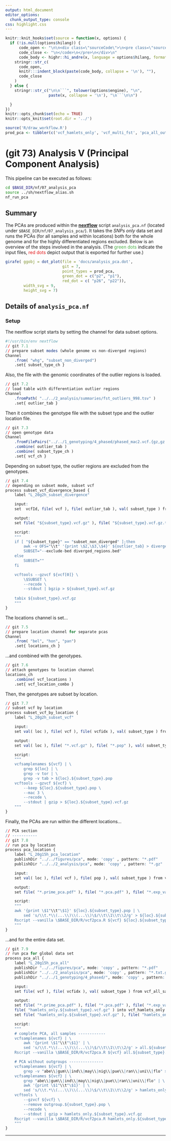 ```yaml
---
output: html_document
editor_options:
  chunk_output_type: console
css: highlight.css
---
```


```r
knitr::knit_hooks$set(source = function(x, options) {
  if (!is.null(options$hilang)) {
      code_open <- "\n\n<div class=\"sourceCode\">\n<pre class=\"sourceCode\">\n<code class=\"sourceCode\">"
      code_close <- "\n</code>\n</pre>\n</div>\n"
      code_body <- highr::hi_andre(x, language = options$hilang, format = "html")
    stringr::str_c(
      code_open,
      knitr:::indent_block(paste(code_body, collapse = '\n'), ""),
      code_close
    )
  } else {
    stringr::str_c("\n\n```", tolower(options$engine), "\n",
                   paste(x, collapse = '\n'), "\n```\n\n")

  }
})
knitr::opts_chunk$set(echo = TRUE)
knitr::opts_knit$set(root.dir = '../')
```


```r
source('R/draw_workflow.R')
prod_pca <- tibbler(c('vcf_hamlets_only', 'vcf_multi_fst', 'pca_all_out', 'pca_loc_out'))
```

# (git 73) Analysis V (Principal Component Analysis)

This pipeline can be executed as follows:

```sh
cd $BASE_DIR/nf/07_analysis_pca
source ../sh/nextflow_alias.sh
nf_run_pca
```

## Summary

The PCAs are produced within the [**nextflow**](https://www.nextflow.io/) script `analysis_pca.nf` (located under `$BASE_DIR/nf/07_analysis_pca/`).
It takes the *SNPs only* data set and runs the PCAs (for all samples and within locations) both for the whole genome and for the highly differentiated regions excluded.
Below is an overview of the steps involved in the analysis.
(The <span style="color:#4DAF4A">green dots</span> indicate the input files, <span style="color:#E41A1C">red dots</span> depict output that is exported for further use.)

<div style="max-width:800px; margin:auto;">
```r
girafe( ggobj = dot_plot(file = 'docs/analysis_pca.dot',
                         git = 7,
                         point_types = prod_pca,
                         green_dot = c("p2", "p1"),
                         red_dot = c( "p26", "p22")),
        width_svg = 9, 
        height_svg = 7)
```
</div>

## Details of `analysis_pca.nf`

### Setup

The nextflow script starts by setting the channel for data subset options.

:::kclass
```r
#!/usr/bin/env nextflow
// git 7.1
// prepare subset modes (whole genome vs non-diverged regions)
Channel
	.from( "whg", "subset_non_diverged")
	.set{ subset_type_ch }
```

Also, the file with the genomic coordinates of the outlier regions is loaded.

```r
// git 7.2
// load table with differentiation outlier regions
Channel
	.fromPath( "../../2_analysis/summaries/fst_outliers_998.tsv" )
	.set{ outlier_tab }
```

Then it combines the genotype file with the subset type and the outlier location file.

```r
// git 7.3
// open genotype data
Channel
	.fromFilePairs("../../1_genotyping/4_phased/phased_mac2.vcf.{gz,gz.tbi}")
	.combine( outlier_tab )
	.combine( subset_type_ch )
	.set{ vcf_ch }
```

Depending on subset type, the outlier regions are excluded from the genotypes.

```r
// git 7.4
// depending on subset mode, subset vcf
process subset_vcf_divergence_based {
	label "L_20g2h_subset_divergence"

	input:
	set  vcfId, file( vcf ), file( outlier_tab ), val( subset_type ) from vcf_ch

	output:
	set file( "${subset_type}.vcf.gz" ), file( "${subset_type}.vcf.gz.tbi" ), val( subset_type ) into ( vcf_locations, vcf_all_samples_pca )

	script:
	"""
	if [ "${subset_type}" == "subset_non_diverged" ];then
		awk -v OFS="\\t" '{print \$2,\$3,\$4}' ${outlier_tab} > diverged_regions.bed 
		SUBSET="--exclude-bed diverged_regions.bed"
	else
		SUBSET=""
	fi

	vcftools --gzvcf ${vcf[0]} \
		\$SUBSET \
		--recode \
		--stdout | bgzip > ${subset_type}.vcf.gz
	
	tabix ${subset_type}.vcf.gz
	"""
}
```

The locations channel is set...

```r
// git 7.5
// prepare location channel for separate pcas
Channel
	.from( "bel", "hon", "pan")
	.set{ locations_ch }
```

...and combined with the genotypes.

```r
// git 7.6
// attach genotypes to location channel
locations_ch
	.combine( vcf_locations )
	.set{ vcf_location_combo }
```

Then, the genotypes are subset by location.

```r
// git 7.7
// subset vcf by location
process subset_vcf_by_location {
	label "L_20g2h_subset_vcf"

	input:
	set val( loc ), file( vcf ), file( vcfidx ), val( subset_type ) from vcf_location_combo

	output:
	set val( loc ), file( "*.vcf.gz" ), file( "*.pop" ), val( subset_type ) into ( vcf_loc_pca )

	script:
	"""
	vcfsamplenames ${vcf} | \
		grep ${loc} | \
		grep -v tor | \
		grep -v tab > ${loc}.${subset_type}.pop
	vcftools --gzvcf ${vcf} \
		--keep ${loc}.${subset_type}.pop \
		--mac 3 \
		--recode \
		--stdout | gzip > ${loc}.${subset_type}.vcf.gz
	"""
}
```

Finally, the PCAs are run within the different locations...

```r
// PCA section
// -----------
// git 7.8
// run pca by location
process pca_location {
	label "L_20g15h_pca_location"
	publishDir "../../figures/pca", mode: 'copy' , pattern: "*.pdf"
	publishDir "../../2_analysis/pca", mode: 'copy' , pattern: "*.gz"

	input:
	set val( loc ), file( vcf ), file( pop ), val( subset_type ) from vcf_loc_pca

	output:
	set file( "*.prime_pca.pdf" ), file( "*.pca.pdf" ), file( "*.exp_var.txt.gz" ), file( "*.scores.txt.gz" ) into pca_loc_out

	script:
	"""
	awk '{print \$1"\\t"\$1}' ${loc}.${subset_type}.pop | \
		sed 's/\\t.*\\(...\\)\\(...\\)\$/\\t\\1\\t\\2/g' > ${loc}.${subset_type}.pop.txt
	Rscript --vanilla \$BASE_DIR/R/vcf2pca.R ${vcf} ${loc}.${subset_type}.pop.txt 6
	"""
}
```

...and for the entire data set.

```r
// git 7.9
// run pca for global data set
process pca_all {
	label "L_20g15h_pca_all"
	publishDir "../../figures/pca", mode: 'copy' , pattern: "*.pdf"
	publishDir "../../2_analysis/pca", mode: 'copy' , pattern: "*.txt.gz"
	publishDir "../../1_genotyping/4_phased/", mode: 'copy' , pattern: "*.vcf.gz"

	input:
	set file( vcf ), file( vcfidx ), val( subset_type ) from vcf_all_samples_pca

	output:
	set file( "*.prime_pca.pdf" ), file( "*.pca.pdf" ), file( "*.exp_var.txt.gz" ), file( "*.scores.txt.gz" ) into pca_all_out
	file( "hamlets_only.${subset_type}.vcf.gz" ) into vcf_hamlets_only
	set file( "hamlets_only.${subset_type}.vcf.gz" ), file( "hamlets_only.${subset_type}.pop.txt" ) into vcf_multi_fst

	script:
	"""
	# complete PCA, all samples ------------
	vcfsamplenames ${vcf} | \
		awk '{print \$1"\\t"\$1}' | \
		sed 's/\\t.*\\(...\\)\\(...\\)\$/\\t\\1\\t\\2/g' > all.${subset_type}.pop.txt
	Rscript --vanilla \$BASE_DIR/R/vcf2pca.R ${vcf} all.${subset_type}.pop.txt 6

	# PCA without outgroups ---------------
	vcfsamplenames ${vcf} | \
		grep -v "abe\\|gum\\|ind\\|may\\|nig\\|pue\\|ran\\|uni\\|flo" > outgroup.${subset_type}.pop
	vcfsamplenames ${vcf} | \
		grep "abe\\|gum\\|ind\\|may\\|nig\\|pue\\|ran\\|uni\\|flo" | \
		awk '{print \$1"\\t"\$1}' | \
		sed 's/\\t.*\\(...\\)\\(...\\)\$/\\t\\1\\t\\2/g' > hamlets_only.${subset_type}.pop.txt
	vcftools \
		--gzvcf ${vcf} \
		--remove outgroup.${subset_type}.pop \
		--recode \
		--stdout | gzip > hamlets_only.${subset_type}.vcf.gz
	Rscript --vanilla \$BASE_DIR/R/vcf2pca.R hamlets_only.${subset_type}.vcf.gz hamlets_only.${subset_type}.pop.txt 6
	"""
}

```
:::

---
